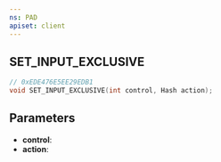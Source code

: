 ```yaml
---
ns: PAD
apiset: client
---
```

## SET_INPUT_EXCLUSIVE

```c
// 0xEDE476E5EE29EDB1
void SET_INPUT_EXCLUSIVE(int control, Hash action);
```


## Parameters
* **control**:
* **action**: